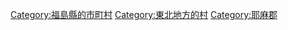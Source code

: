 {{Commonscat|Kitashiobara, Fukushima}}
{{Catmore}}

{{DEFAULTSORT:Kitashiobara}}
[[Category:福島縣的市町村|Category:福島縣的市町村]]
[[Category:東北地方的村|Category:東北地方的村]]
[[Category:耶麻郡|Category:耶麻郡]]
